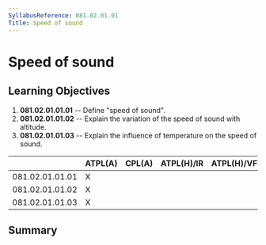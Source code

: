 ```yaml
---
SyllabusReference: 081.02.01.01
Title: Speed of sound
---
```


# Speed of sound

## Learning Objectives

1.  **081.02.01.01.01** -- Define "speed of sound".
2.  **081.02.01.01.02** -- Explain the variation of the speed of sound with
    altitude.
3.  **081.02.01.01.03** -- Explain the influence of temperature on the speed of
    sound.

|                 | ATPL(A) | CPL(A) | ATPL(H)/IR | ATPL(H)/VFR | CPL(H) | IR  | CBIR(A) |
| --------------- | ------- | ------ | ---------- | ----------- | ------ | --- | ------- |
| 081.02.01.01.01 | X       |        |            |             |        |     |         |
| 081.02.01.01.02 | X       |        |            |             |        |     |         |
| 081.02.01.01.03 | X       |        |            |             |        |     |         |

## Summary
